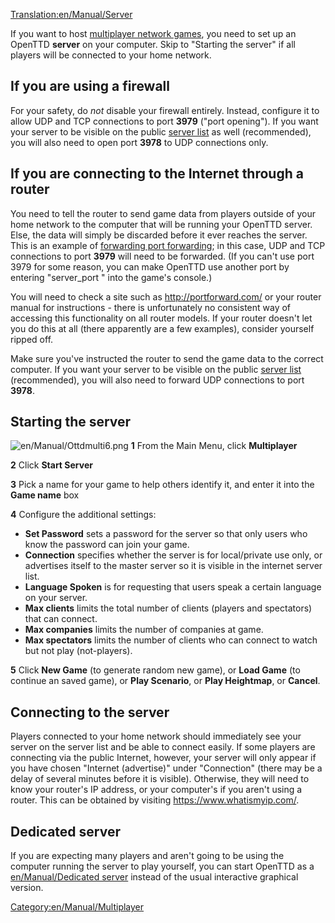 [[Translation:en/Manual/Server]]

If you want to host [[en/Manual/Multiplayer|multiplayer network games]], you need to set up an OpenTTD '''server''' on your computer. Skip to "Starting the server" if all players will be connected to your home network.
== If you are using a firewall ==
For your safety, do ''not'' disable your firewall entirely. Instead, configure it to allow UDP and TCP connections to port '''3979''' ("port opening"). If you want your server to be visible on the public [http://www.openttd.org/en/servers server list] as well (recommended), you will also need to open port '''3978''' to UDP connections only.
== If you are connecting to the Internet through a router ==
You need to tell the router to send game data from players outside of your home network to the computer that will be running your OpenTTD server. Else, the data will simply be discarded before it ever reaches the server. This is an example of [https://www.wikipedia.org/wiki/Port forwarding port forwarding]; in this case, UDP and TCP connections to port '''3979''' will need to be forwarded. (If you can't use port 3979 for some reason, you can make OpenTTD use another port by entering "server_port <number>" into the game's console.)

You will need to check a site such as http://portforward.com/ or your router manual for instructions - there is unfortunately no consistent way of accessing this functionality on all router models. If your router doesn't let you do this at all (there apparently are a few examples), consider yourself ripped off.

Make sure you've instructed the router to send the game data to the correct computer. If you want your server to be visible on the public [http://www.openttd.org/en/servers server list] (recommended), you will also need to forward UDP connections to port '''3978'''.

== Starting the server ==
[[File:en/Manual/Ottdmulti6.png|right]]
'''1''' From the Main Menu, click '''Multiplayer'''

'''2''' Click '''Start Server'''

'''3''' Pick a name for your game to help others identify it, and enter it into the '''Game name''' box

'''4''' Configure the additional settings:
*'''Set Password''' sets a password for the server so that only users who know the password can join your game.
*'''Connection''' specifies whether the server is for local/private use only, or advertises itself to the master server so it is visible in the internet server list.
*'''Language Spoken''' is for requesting that users speak a certain language on your server.
*'''Max clients''' limits the total number of clients (players and spectators) that can connect.
*'''Max companies''' limits the number of companies at game.
*'''Max spectators''' limits the number of clients who can connect to watch but not play (not-players).

'''5''' Click '''New Game''' (to generate random new game), or '''Load Game''' (to continue an saved game), or '''Play Scenario''', or '''Play Heightmap''', or '''Cancel'''.


==Connecting to the server==
Players connected to your home network should immediately see your server on the server list and be able to connect easily.
If some players are connecting via the public Internet, however, your server will only appear if you have chosen "Internet (advertise)" under "Connection" (there may be a delay of several minutes before it is visible). Otherwise, they will need to know your router's IP address, or your computer's if you aren't using a router. This can be obtained by visiting https://www.whatismyip.com/.
==Dedicated server==
If you are expecting many players and aren't going to be using the computer running the server to play yourself, you can start OpenTTD as a [[en/Manual/Dedicated server]] instead of the usual interactive graphical version.

[[Category:en/Manual/Multiplayer]]
